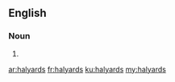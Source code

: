 ==English==

===Noun===
{{head|en|plural}}

# {{plural of|halyard|lang=en|nocat=1}}

[[ar:halyards]]
[[fr:halyards]]
[[ku:halyards]]
[[my:halyards]]